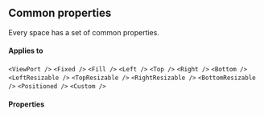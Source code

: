 
<CommonHeader />

<Meta title="React Spaces/Common properties" />

## Common properties

Every space has a set of common properties.

#### Applies to

`<ViewPort />` `<Fixed />` `<Fill />` `<Left />` `<Top />` `<Right />` `<Bottom />` `<LeftResizable />` `<TopResizable />` `<RightResizable />` `<BottomResizable />` `<Positioned />` `<Custom />`

#### Properties

<PropsTable>
  <StandardProps />
</PropsTable>
